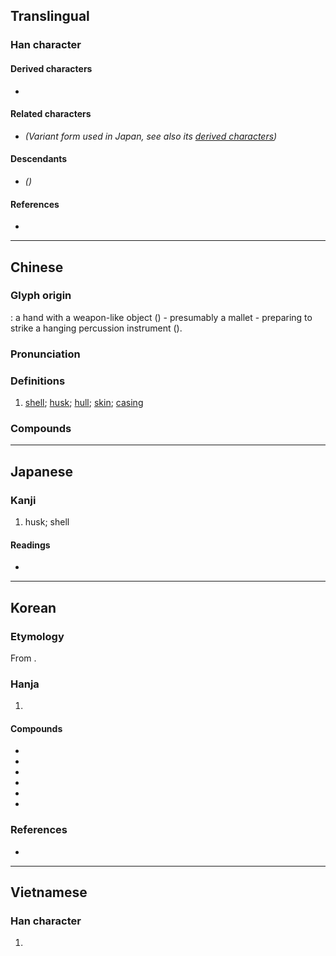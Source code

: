 {{also|壳|殻}}
{{character info}}
==Translingual==
{{Han simplified forms|殼|殻|壳}}

===Han character===
{{Han char|rn=79|rad=殳|as=08|sn=12|four=47247|canj=GNHNE|ids=⿰壳殳,⿰⿱⿳士冖一几殳}}

====Derived characters====
* {{l|mul|[[𢡱]], [[𪆪]]}}

====Related characters====
* {{l|mul|[[殻]]}} ''(Variant form used in Japan, see also its [[殻#Derived characters|derived characters]])''

====Descendants====
* {{l|mul|[[壳]]}} ''({{w|Simplified Chinese}})''

====References====
* {{Han ref|kx=0586.050|dkj=16646|hdz=32160.070|uh=6BBC|ud=27580|bh=B4DF|bd=46303}}

----

==Chinese==
{{zh-forms|s=壳}}
{{zh-wp|zh|yue}}

===Glyph origin===
{{Han etym}}
{{liushu|p}}: a hand with a weapon-like object ({{zh-l|*殳}}) - presumably a mallet - preparing to strike a hanging percussion instrument ({{zh-l|*壳}}).

===Pronunciation===
{{zh-pron
|m=ké,qiào,què,er=y
|m_note=ké - colloquial; qiào - literary; ​què - literary (rare in Mainland)
|c=hok3
|h=pfs=hok
|mn=khak/khok
|mn_note=khak - vernacular, khok - literary
|mn-t=kag4
|w=4khoq
|x=ko6
|mc=y
|oc=y
|ma=y
|cat=n
}}

===Definitions===
{{zh-hanzi}}

# [[shell]]; [[husk]]; [[hull]]; [[skin]]; [[casing]]
#: {{zh-x|貝殼|shell; conch}}
#: {{zh-x|蛋殼|eggshell}}
#: {{zh-x|地殼|the Earth's crust|tr=dì'''qiào''' (Mainland), dì'''ké''' (Taiwan)}}

===Compounds===
{{zh-der|介殼|介殼蟲|地殼|地殼變動|外殼|彈殼|怯殼兒|板殼蟲|枳殼|殼子|殼果|沙殼子|無殼蝸牛|瓜子殼|甲殼|硬殼|耳殼|脫殼|脫殼金蟬|腦殼|船殼|菜殼子|薄殼|蚌殼|蛋殼|蟹殼臉|貝殼|貝殼杉|軀殼|軟殼雞蛋|金蟬脫殼|錶殼兒|鐵殼船|頭髮殼子|駁殼槍|鬼摸腦殼|龜殼花|頭殼|小鬼仔殼:siáu-kúi-á-khak;Min Nan|小鬼仔殼:siáu-kúi-á-khak;Min Nan|老梆殼}}

{{zh-cat|Intermediate}}

----

==Japanese==
{{ja-kanji forms|殻|殼}}

===Kanji===
{{ja-kanji|grade=|rs=殳08|shin=殻}}

# husk; shell

====Readings====
* {{ja-readings|on=[[かく]] (kaku), [[こく]] (koku)|kun=[[から]] (kara)}}

----

==Korean==

===Etymology===
From {{der|ko|ltc|-}} {{ltc-l|殼|id=1}}.

===Hanja===
{{ko-hanja-search}}
{{ko-hanja|껍질|각}}

# {{hanja form of|각|[[shell]]; [[husk]]; [[hull]]; [[skin]]; [[casing]]}}

====Compounds====
{{der-top3|Compounds}}
* {{ko-l|지각|地殼}}
* {{ko-l|각피|殼皮}}
* {{ko-l|갑각|[[shell]]; [[carapace]]; [[crust]]|甲殼}}
* {{ko-l|귀각|龜殼}}
* {{ko-l|패각|貝殼}}
* {{ko-l|갑각류|[[crustacean]]|甲殼類}}
{{der-bottom}}

===References===
* {{R:hanjadoc|15274}}

----

==Vietnamese==

===Han character===
{{vi-readings|reading=xác, nôi|rs=殳08}}

# {{rfdef|vi|sort=殳08}}